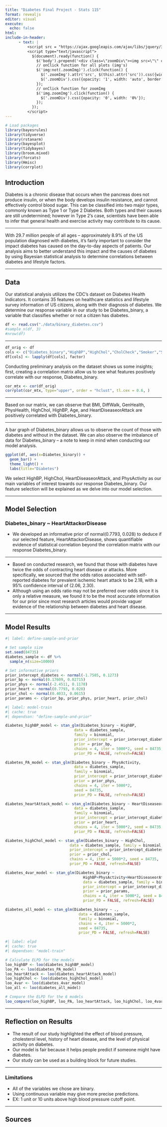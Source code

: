 ```yaml
---
title: "Diabetes Final Project - Stats 115"
format: revealjs
editor: visual
execute:
  echo: false
html:
include-in-header:
      - text: |
          <script src = "https://ajax.googleapis.com/ajax/libs/jquery/3.4.1/jquery.min.js""></script>
          <script type="text/javascript">
            $(document).ready(function() {
              $('body').prepend('<div class=\"zoomDiv\"><img src=\"\" class=\"zoomImg\"></div>');
              // onClick function for all plots (img's)
              $('img:not(.zoomImg)').click(function() {
                $('.zoomImg').attr('src', $(this).attr('src')).css({width: '100%'});
                $('.zoomDiv').css({opacity: '1', width: 'auto', border: '1px solid white', borderRadius: '5px', position: 'fixed', top: '50%', left: '50%', marginRight: '-50%', transform: 'translate(-50%, -50%)', boxShadow: '0px 0px 50px #888888', zIndex: '50', overflow: 'auto', maxHeight: '100%'});
              });
              // onClick function for zoomImg
              $('img.zoomImg').click(function() {
                $('.zoomDiv').css({opacity: '0', width: '0%'}); 
              });
            });
          </script>
---
```


```r
# Load packages
library(bayesrules)
library(tidyverse)
library(rstanarm)
library(bayesplot)
library(tidybayes)
library(broom.mixed)
library(forcats)
library(Hmisc)
library(corrplot)

```

## Introduction

Diabetes is a chronic disease that occurs when the pancreas does not produce insulin, or when the body develops insulin resistance, and cannot effectively control blood sugar. This can be classified into two major types, commonly known as Type 1 or Type 2 Diabetes. Both types and their causes are still undetermined; however in Type 2's case, scientists have been able to infer that general health and exercise activity may contribute to its cause.

------------------------------------------------------------------------

With 29.7 million people of all ages – approximately 8.9% of the US population diagnosed with diabetes, it's fairly important to consider the impact diabetes has caused on the day-to-day aspects of patients. Our analysis aims to better understand this impact and the causes of diabetes by using Bayesian statistical analysis to determine correlations between diabetes and lifestyle factors.

------------------------------------------------------------------------

## Data

Our statistical analysis utilizes the CDC's dataset on Diabetes Health Indicators. It contains 35 features on healthcare statistics and lifestyle survey information of US citizens, along with their diagnosis of diabetes. We determine our response variable in our study to be Diabetes_binary, a variable that classifies whether or not a citizen has diabetes.

```r
df <- read.csv("./data/binary_diabetes.csv")
#sample_n(df, 3)
#nrow(df)
```

------------------------------------------------------------------------

```r
df_orig <- df
cols <- c("Diabetes_binary","HighBP","HighChol","CholCheck","Smoker","Stroke","HeartDiseaseorAttack","PhysActivity","Fruits","Veggies","HvyAlcoholConsump","AnyHealthcare","NoDocbcCost","DiffWalk","Sex")
df[cols] <- lapply(df[cols], factor) 
```

Conducting preliminary analysis on the dataset shows us some insights; first, creating a correlation matrix allow us to see what features positively correlate with our response, Diabetes_binary.

```r
cor_mtx <- cor(df_orig)
corrplot(cor_mtx, type="upper", order = "hclust", tl.cex = 0.6, )
```

------------------------------------------------------------------------

Based on our matrix, we can observe that BMI, DiffWalk, GenHealth, PhysHealth, HighChol, HighBP, Age, and HeartDiseaseorAttack are positively correlated with Diabetes_binary.

------------------------------------------------------------------------

A bar graph of Diabetes_binary allows us to observe the count of those with diabetes and without in the dataset. We can also observe the imbalance of data for Diabetes_binary – a note to keep in mind when conducting our model analysis.

```r
ggplot(df, aes(x=Diabetes_binary)) +
  geom_bar() +
  theme_light() +
  labs(title="Diabetes")
```

We select HighBP, HighChol, HeartDiseaseorAttack, and PhysActivity as our main variables of interest towards our response Diabetes_binary. Our feature selection will be explained as we delve into our model selection.

------------------------------------------------------------------------

## Model Selection

### Diabetes_binary \~ HeartAttackorDisease

-   We developed an informative prior of normal(0.7793, 0.028) to deduce if our selected feature, HeartAttackorDisease, shows quantifiable evidence of statistical correlation beyond the correlation matrix with our response Diabetes_binary.

------------------------------------------------------------------------

-   Based on conducted research, we found that those with diabetes have twice the odds of contracting heart disease or attacks. More specifically, we sourced that the odds ratios associated with self-reported diabetes for prevalent ischemic heart attack to be 2.18, with a 95% confidence interval of (2.06, 2.30).
-   Although using an odds ratio may not be preferred over odds since it is only a relative measure, we found it to be the most accurate information for our prior since most research articles would provide vaguer evidence of the relationship between diabetes and heart disease.

------------------------------------------------------------------------

## Model Results

```r
#| label: define-sample-and-prior

# Set sample size
set.seed(84735)
diabetes_sample <- df %>%
  sample_n(size=10000)

# Set informative priors
prior_intercept_diabetes <- normal(-1.7585, 0.1273)
prior_bp <- normal(0.17609, 0.02715)
prior_phys <- normal(-2.4511, 0.1178)
prior_heart <- normal(0.7793, 0.028)
prior_chol <- normal(0.4033, 0.0615)
prior_params <- c(prior_bp, prior_phys, prior_heart, prior_chol)
```

```r
#| label: model-train
#| cache: true
#| dependson: "define-sample-and-prior"

diabetes_highBP_model <- stan_glm(Diabetes_binary ~ HighBP,
                               data = diabetes_sample,
                               family = binomial,
                               prior_intercept = prior_intercept_diabetes,
                               prior = prior_bp,
                               chains = 4, iter = 5000*2, seed = 84735, 
                               prior_PD = FALSE, refresh=FALSE)

diabetes_PA_model <- stan_glm(Diabetes_binary ~ PhysActivity,
                               data = diabetes_sample,
                               family = binomial,
                               prior_intercept = prior_intercept_diabetes,
                               prior = prior_phys,
                               chains = 4, iter = 5000*2,
                               seed = 84735,
                               prior_PD = FALSE, refresh=FALSE)

diabetes_heartAttack_model <- stan_glm(Diabetes_binary ~ HeartDiseaseorAttack,
                               data = diabetes_sample,
                               family = binomial,
                               prior_intercept = prior_intercept_diabetes,
                               prior = prior_heart,
                               chains = 4, iter = 5000*2, seed = 84735,
                               prior_PD = FALSE, refresh=FALSE)

diabetes_highChol_model <- stan_glm(Diabetes_binary ~ HighChol,
                             data = diabetes_sample, family = binomial,
                             prior_intercept = prior_intercept_diabetes,
                             prior = prior_chol,
                             chains = 4, iter = 5000*2, seed = 84735,
                             prior_PD = FALSE, refresh=FALSE)

diabetes_4var_model <- stan_glm(Diabetes_binary ~ 
                                   HighBP+PhysActivity+HeartDiseaseorAttack+HighChol,
                                   data = diabetes_sample, family = binomial,
                                   prior_intercept = prior_intercept_diabetes,
                                   prior = prior_params,
                                   chains = 4, iter = 5000*2, seed = 84735,
                                   prior_PD = FALSE, refresh=FALSE)

diabetes_all_model <- stan_glm(Diabetes_binary ~ .,
                                 data = diabetes_sample,
                                 family = binomial,
                                 chains = 4, iter = 5000*2,
                                 seed = 84735,
                                 prior_PD = FALSE, refresh=FALSE)
```

```r
#| label: elpd
#| cache: true
#| dependson: "model-train"

# Calculate ELPD for the models
loo_highBP <- loo(diabetes_highBP_model)
loo_PA <- loo(diabetes_PA_model)
loo_heartAttack <- loo(diabetes_heartAttack_model)
loo_highChol <- loo(diabetes_highChol_model)
loo_4var <- loo(diabetes_4var_model)
loo_all <- loo(diabetes_all_model)

# Compare the ELPD for the 6 models
loo_compare(loo_highBP, loo_PA, loo_heartAttack, loo_highChol, loo_4var, loo_all)
```

------------------------------------------------------------------------

## Reflection on Results

-   The result of our study highlighted the effect of blood pressure, cholesterol level, history of heart disease, and the level of physical activity on diabetes.
-   Our model is fair because it helps people predict if someone might have diabetes.
-   Our study can be used as a building block for future studies.

------------------------------------------------------------------------

### Limitations

-   All of the variables we chose are binary.
-   Using continuous variable may give more precise predictions.
-   EX: 1 unit or 10 units above high blood pressure cutoff point.

------------------------------------------------------------------------

## Sources
